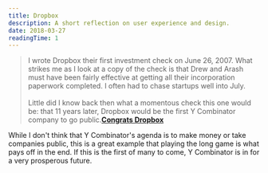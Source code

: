 ```yaml
---
title: Dropbox
description: A short reflection on user experience and design.
date: 2018-03-27
readingTime: 1
---
```


>I wrote Dropbox their first investment check on June 26, 2007. What strikes me as I look at a copy of the check is that Drew and Arash must have been fairly effective at getting all their incorporation paperwork completed. I often had to chase startups well into July.<br /><br />
Little did I know back then what a momentous check this one would be: that 11 years later, Dropbox would be the first Y Combinator company to go public.**[Congrats Dropbox](https://blog.ycombinator.com/congratsdropbox/)**

While I don't think that Y Combinator's agenda is to make money or take companies public, this is a great example that playing the long game is what pays off in the end. If this is the first of many to come, Y Combinator is in for a very prosperous future.